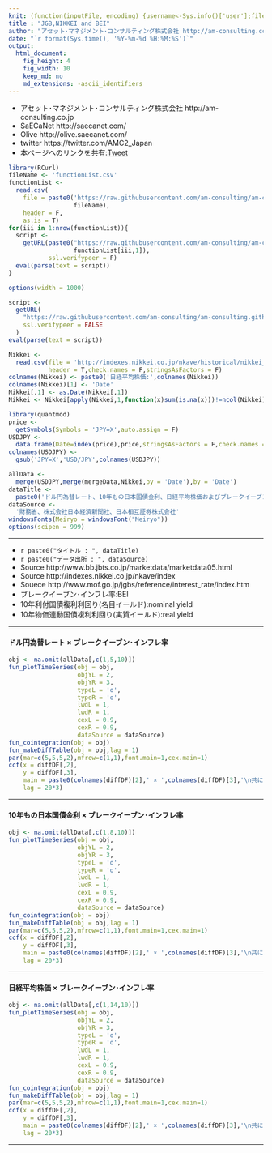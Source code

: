 ```yaml
---
knit: (function(inputFile, encoding) {username<-Sys.info()['user'];fileName<-'defaultPath.csv';pathToFile <-paste0('C:/Users/', username,'/Desktop/pathToCSV/');setwd(pathToFile);buf0<-read.csv(fileName,header = F,skip = 0,stringsAsFactor = F,check.names = F,fileEncoding = 'utf-8');timeStamp<-format(Sys.time(),'%Y%m%d%H%M%S');rmarkdown::render(inputFile, encoding = encoding, output_file = paste0('C:/Users/',username,buf0[2,1],'charts/','am-consulting.co.jp-BEI.html')) })
title : "JGB,NIKKEI and BEI"
author: "アセット･マネジメント･コンサルティング株式会社 http://am-consulting.co.jp"
date: "`r format(Sys.time(), '%Y-%m-%d %H:%M:%S')`"
output: 
  html_document:
    fig_height: 4
    fig_width: 10
    keep_md: no
    md_extensions: -ascii_identifiers 
---
```

<link href="http://knowledgevault.saecanet.com/components/rmarkdown-html.css" rel="stylesheet">
<script src="http://knowledgevault.saecanet.com/components/JavascriptCode.js"></script>
<style>.main-container {max-width : 1000px;}</style>

- アセット･マネジメント･コンサルティング株式会社 http://am-consulting.co.jp
- SaECaNet http://saecanet.com/
- Olive http://olive.saecanet.com/
- twitter https://twitter.com/AMC2_Japan
- 本ページへのリンクを共有:<a href="https://twitter.com/share" class="twitter-share-button" data-via="AMC2_Japan" data-size="large">Tweet</a> <script>!function(d,s,id){var js,fjs=d.getElementsByTagName(s)[0],p=/^http:/.test(d.location)?'http':'https';if(!d.getElementById(id)){js=d.createElement(s);js.id=id;js.src=p+'://platform.twitter.com/widgets.js';fjs.parentNode.insertBefore(js,fjs);}}(document, 'script', 'twitter-wjs');</script>

```r
library(RCurl)
fileName <- 'functionList.csv'
functionList <-
  read.csv(
    file = paste0('https://raw.githubusercontent.com/am-consulting/am-consulting.github.io/master/csv/',
                  fileName),
    header = F,
    as.is = T)
for(iii in 1:nrow(functionList)){
  script <- 
    getURL(paste0("https://raw.githubusercontent.com/am-consulting/am-consulting.github.io/master/", 
                  functionList[iii,1]),
           ssl.verifypeer = F)
  eval(parse(text = script))
}
```

```r
options(width = 1000)
```

```r
script <-
  getURL(
    "https://raw.githubusercontent.com/am-consulting/am-consulting.github.io/master/importBEI.r",
    ssl.verifypeer = FALSE
  )
eval(parse(text = script))
```

```r
Nikkei <-
  read.csv(file = 'http://indexes.nikkei.co.jp/nkave/historical/nikkei_stock_average_daily_jp.csv',
           header = T,check.names = F,stringsAsFactors = F)
colnames(Nikkei) <- paste0('日経平均株価:',colnames(Nikkei))
colnames(Nikkei)[1] <- 'Date'
Nikkei[,1] <- as.Date(Nikkei[,1])
Nikkei <- Nikkei[apply(Nikkei,1,function(x)sum(is.na(x)))!=ncol(Nikkei),]
```

```r
library(quantmod)
price <-
  getSymbols(Symbols = 'JPY=X',auto.assign = F)
USDJPY <-
  data.frame(Date=index(price),price,stringsAsFactors = F,check.names = F,row.names = NULL)
colnames(USDJPY) <-
  gsub('JPY=X','USD/JPY',colnames(USDJPY))
```

```r
allData <- 
  merge(USDJPY,merge(mergeData,Nikkei,by = 'Date'),by = 'Date')
dataTitle <- 
  paste0('ドル円為替レート、10年もの日本国債金利、日経平均株価およびブレークイーブン･インフレ率')
dataSource <- 
  '財務省、株式会社日本経済新聞社、日本相互証券株式会社'
windowsFonts(Meiryo = windowsFont("Meiryo"))
options(scipen = 999)
```

***

- `r paste0("タイトル : ", dataTitle)`
- `r paste0("データ出所 : ", dataSource)`
- Source http://www.bb.jbts.co.jp/marketdata/marketdata05.html
- Source http://indexes.nikkei.co.jp/nkave/index
- Souece http://www.mof.go.jp/jgbs/reference/interest_rate/index.htm
- ブレークイーブン･インフレ率:BEI
- 10年利付国債複利利回り(名目イールド):nominal yield
- 10年物価連動国債複利利回り(実質イールド):real yield

***

#### ドル円為替レート × ブレークイーブン･インフレ率

```r
obj <- na.omit(allData[,c(1,5,10)])
fun_plotTimeSeries(obj = obj,
                   objYL = 2,
                   objYR = 3,
                   typeL = 'o',
                   typeR = 'o',
                   lwdL = 1,
                   lwdR = 1,
                   cexL = 0.9,
                   cexR = 0.9,
                   dataSource = dataSource)
fun_cointegration(obj = obj)
fun_makeDiffTable(obj = obj,lag = 1)
par(mar=c(5,5,5,2),mfrow=c(1,1),font.main=1,cex.main=1)
ccf(x = diffDF[,2],
    y = diffDF[,3],
    main = paste0(colnames(diffDF)[2],' × ',colnames(diffDF)[3],'\n共に一次差分'),
    lag = 20*3)
```

***

#### 10年もの日本国債金利 × ブレークイーブン･インフレ率

```r
obj <- na.omit(allData[,c(1,8,10)])
fun_plotTimeSeries(obj = obj,
                   objYL = 2,
                   objYR = 3,
                   typeL = 'o',
                   typeR = 'o',
                   lwdL = 1,
                   lwdR = 1,
                   cexL = 0.9,
                   cexR = 0.9,
                   dataSource = dataSource)
fun_cointegration(obj = obj)
fun_makeDiffTable(obj = obj,lag = 1)
par(mar=c(5,5,5,2),mfrow=c(1,1),font.main=1,cex.main=1)
ccf(x = diffDF[,2],
    y = diffDF[,3],
    main = paste0(colnames(diffDF)[2],' × ',colnames(diffDF)[3],'\n共に一次差分'),
    lag = 20*3)
```

***

#### 日経平均株価 × ブレークイーブン･インフレ率

```r
obj <- na.omit(allData[,c(1,14,10)])
fun_plotTimeSeries(obj = obj,
                   objYL = 2,
                   objYR = 3,
                   typeL = 'o',
                   typeR = 'o',
                   lwdL = 1,
                   lwdR = 1,
                   cexL = 0.9,
                   cexR = 0.9,
                   dataSource = dataSource)
fun_cointegration(obj = obj)
fun_makeDiffTable(obj = obj,lag = 1)
par(mar=c(5,5,5,2),mfrow=c(1,1),font.main=1,cex.main=1)
ccf(x = diffDF[,2],
    y = diffDF[,3],
    main = paste0(colnames(diffDF)[2],' × ',colnames(diffDF)[3],'\n共に一次差分'),
    lag = 20*3)
```

***
<script>MakeNegative()</script>
<script>
  (function(i,s,o,g,r,a,m){i['GoogleAnalyticsObject']=r;i[r]=i[r]||function(){
  (i[r].q=i[r].q||[]).push(arguments)},i[r].l=1*new Date();a=s.createElement(o),
  m=s.getElementsByTagName(o)[0];a.async=1;a.src=g;m.parentNode.insertBefore(a,m)
  })(window,document,'script','https://www.google-analytics.com/analytics.js','ga');

  ga('create', 'UA-3077339-5', 'auto');
  ga('send', 'pageview');

</script>
